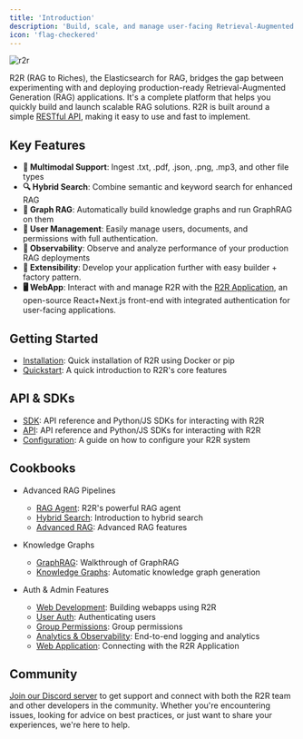 ```yaml
---
title: 'Introduction'
description: 'Build, scale, and manage user-facing Retrieval-Augmented Generation applications.'
icon: 'flag-checkered'
---
```




![r2r](./images/r2r.png)

R2R (RAG to Riches), the Elasticsearch for RAG, bridges the gap between experimenting with and deploying production-ready Retrieval-Augmented Generation (RAG) applications. It's a complete platform that helps you quickly build and launch scalable RAG solutions. R2R is built around a simple [RESTful API](/api-reference/introduction), making it easy to use and fast to implement.

## Key Features

- **📁 Multimodal Support**: Ingest .txt, .pdf, .json, .png, .mp3, and other file types
- **🔍 Hybrid Search**: Combine semantic and keyword search for enhanced RAG
- **🔗 Graph RAG**: Automatically build knowledge graphs and run GraphRAG on them
- **👤 User Management**: Easily manage users, documents, and permissions with full authentication.
- **🔭 Observability**: Observe and analyze performance of your production RAG deployments
- **🔌 Extensibility**: Develop your application further with easy builder + factory pattern.
- **🖥️ WebApp**: Interact with and manage R2R with the [R2R Application](https://github.com/SciPhi-AI/R2R-Application), an open-source React+Next.js front-end with integrated authentication for user-facing applications.

## Getting Started

- [Installation](/documentation/installation): Quick installation of R2R using Docker or pip
- [Quickstart](/documentation/quickstart): A quick introduction to R2R's core features

## API & SDKs

- [SDK](/documentation/python-sdk): API reference and Python/JS SDKs for interacting with R2R
- [API](/api-reference/introduction): API reference and Python/JS SDKs for interacting with R2R
- [Configuration](/documentation/configuration): A guide on how to configure your R2R system

## Cookbooks

- Advanced RAG Pipelines 
  - [RAG Agent](/cookbooks/agent): R2R's powerful RAG agent
  - [Hybrid Search](/cookbooks/hybrid-search): Introduction to hybrid search
  - [Advanced RAG](/cookbooks/advanced-rag): Advanced RAG features

- Knowledge Graphs
  - [GraphRAG](/cookbooks/graphrag): Walkthrough of GraphRAG
  - [Knowledge Graphs](/cookbooks/knowledge-graph): Automatic knowledge graph generation

- Auth & Admin Features
  - [Web Development](/cookbooks/web-dev): Building webapps using R2R
  - [User Auth](/cookbooks/user-auth): Authenticating users
  - [Group Permissions](/cookbooks/groups): Group permissions
  - [Analytics & Observability](/cookbooks/observability): End-to-end logging and analytics
  - [Web Application](/cookbooks/application): Connecting with the R2R Application

## Community

[Join our Discord server](https://discord.gg/p6KqD2kjtB) to get support and connect with both the R2R team and other developers in the community. Whether you're encountering issues, looking for advice on best practices, or just want to share your experiences, we're here to help.

